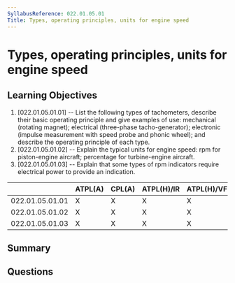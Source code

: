 ```yaml
---
SyllabusReference: 022.01.05.01
Title: Types, operating principles, units for engine speed
---
```


# Types, operating principles, units for engine speed

## Learning Objectives

1. [022.01.05.01.01] -- List the following types of tachometers, describe their
   basic operating principle and give examples of use: mechanical (rotating
   magnet); electrical (three-phase tacho-generator); electronic (impulse
   measurement with speed probe and phonic wheel); and describe the operating
   principle of each type.
2. [022.01.05.01.02] -- Explain the typical units for engine speed: rpm for
   piston-engine aircraft; percentage for turbine-engine aircraft.
3. [022.01.05.01.03] -- Explain that some types of rpm indicators require
   electrical power to provide an indication.

|                 | ATPL(A) | CPL(A) | ATPL(H)/IR | ATPL(H)/VFR | CPL(H) | IR  | CBIR(A) |
| --------------- | ------- | ------ | ---------- | ----------- | ------ | --- | ------- |
| 022.01.05.01.01 | X       | X      | X          | X           | X      |     |         |
| 022.01.05.01.02 | X       | X      | X          | X           | X      |     |         |
| 022.01.05.01.03 | X       | X      | X          | X           | X      |     |         |

## Summary

## Questions

